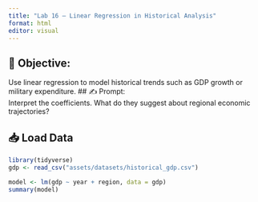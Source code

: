 ```yaml
---
title: "Lab 16 – Linear Regression in Historical Analysis"
format: html
editor: visual
---
```


## 🧭 Objective:  
Use linear regression to model historical trends such as GDP growth or military expenditure.
## ✍️ Prompt:   
Interpret the coefficients. What do they suggest about regional economic trajectories?

## 📥 Load Data
```r
library(tidyverse)
gdp <- read_csv("assets/datasets/historical_gdp.csv")

model <- lm(gdp ~ year + region, data = gdp)
summary(model)
```

